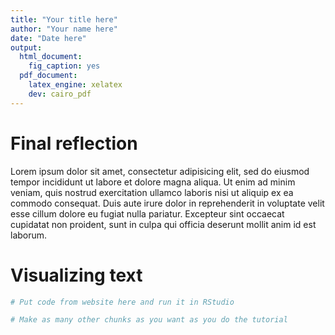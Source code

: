 ```yaml
---
title: "Your title here"
author: "Your name here"
date: "Date here"
output: 
  html_document: 
    fig_caption: yes
  pdf_document: 
    latex_engine: xelatex
    dev: cairo_pdf
---
```


# Final reflection

Lorem ipsum dolor sit amet, consectetur adipisicing elit, sed do eiusmod tempor incididunt ut labore et dolore magna aliqua. Ut enim ad minim veniam, quis nostrud exercitation ullamco laboris nisi ut aliquip ex ea commodo consequat. Duis aute irure dolor in reprehenderit in voluptate velit esse cillum dolore eu fugiat nulla pariatur. Excepteur sint occaecat cupidatat non proident, sunt in culpa qui officia deserunt mollit anim id est laborum.


# Visualizing text

```r
# Put code from website here and run it in RStudio
```

```r
# Make as many other chunks as you want as you do the tutorial
```
